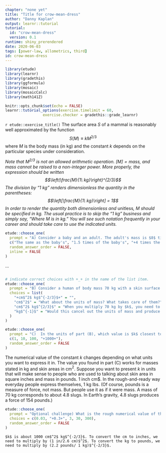 ```yaml
---
chapter: "none yet"
title: "Title for crow-mean-dress"
author: "Danny Kaplan"
output: learnr::tutorial
tutorial:
  id: "crow-mean-dress"
  version: 0.1
runtime: shiny_prerendered
date: 2020-06-03 
tags: [power-law, allometrics, third]
id: crow-mean-dress
---
```


```r
library(etude)
library(learnr)
library(gradethis)
library(ggformula)
library(mosaic)
library(mosaicCalc)
library(math141Z)

knitr::opts_chunk$set(echo = FALSE)
learnr::tutorial_options(exercise.timelimit = 60, 
                 exercise.checker = gradethis::grade_learnr)
```


`r etude::exercise_title()` The surface area $S$ of a mammal is reasonably well approximated by the function $$S(M) \equiv k M ^{2/3}$$ where $M$ is the body mass (in kg) and the constant $k$ depends on the particular species under consideration. 


*Note that $M^{2/3}$ is not an allowed arithmetic operation. $[M] = \mbox{mass}$, and mass cannot be raised to a non-integer power. More properly, the expression should be written $$\left(\frac{M}{1\  kg}\right)^{2/3}$$ The division by "1 kg" renders dimensionless the quantity in the parentheses: $$\left[\frac{M}{1\  kg}\right] = 1$$ 
In order to render the quantity both dimensionless and *unitless*, $M$ should be specified in kg. The usual practice is to skip the "1 kg" business and simply say, "Where $M$ is in kg." You will see such notation frequently in your career and should take care to use the indicated units.*



 


```r
etude::choose_one(
  prompt = "A) Consider a baby and an adult. The adult's mass is $8$ times greater than the baby's. Then the adult's surface area is ...?",
  c("The same as the baby's", "1.5 times of the baby's", "+4 times the baby's+", "8 times the baby's"),
  random_answer_order = FALSE,
  inline = FALSE
)
```


<span title='crow-mean-dress-sandbox1'>...</span>
```r

```

```r
# indicate correct choices with +_+ in the name of the list item.
etude::choose_one(
  prompt = "B) Consider a human of body mass 70 kg with a skin surface area of 18,600 cm^2^. Which of the following units for the constant of proportionality $k$ is correct?",
  choices = list(
    "+cm$^2$ kg$^{-2/3}$+" = "",
    "cm$^2$" = "What about the units of mass? What takes care of them?",
    "cm$^2$ kg$^{2/3}$" = "When you multiply 70 kg by $k$, you need to get a result in $cm^2$.",
    "kg$^{-1}$" = "Would this cancel out the units of mass and produce $cm^2$ for the result?"
  )
)
```

```r
etude::choose_one(
  prompt = "C)  In the units of part (B), which value is $k$ closest to?",
  c(1, 10, 100, "+1000+"),
  random_answer_order = FALSE
)
```

The numerical value of the constant $k$ changes depending on what units you want to express it in. The value you found in part (C) works for masses stated in kg and skin areas in cm$^2$. Suppose you want to present $k$ in units that will make sense to people who are used to talking about skin area in square inches and mass in pounds. 1 inch \approx 2.6 cm$.  In the rough-and-ready way everyday people express themselves, 1 kg \approx 2.2 lbs. (Of course, pounds is a measure of force, not mass. But people use it as if it were mass. A mass of 70 kg corresponds to about 4.8 slugs. In Earth's gravity, 4.8 slugs produces a force of 154 pounds.)

```r
etude::choose_one(
  prompt = "Optional challenge) What is the rough numerical value of the conversion factor which would produce a constant of proportionality that would be suitable for converting body mass in pounds to skin area in square-inches?",
  choices = c(0.03, "+0.3+", 3, 30, 300),
  random_answer_order = FALSE
)
```

```etude
$k$ is about 1000 cm$^2$ kg$^{-2/3}$. To convert the cm to inches, we need to multiply by (1 in/2.6 cm)$^2$. To convert the kg to pounds, we need to multiply by (2.2 pounds/ 1 kg)$^{-2/3}$.
```




